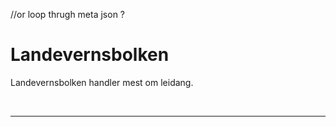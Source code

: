 
//or loop thrugh meta json ?


# Landevernsbolken

Landevernsbolken handler mest om leidang.


&nbsp;
<hr/>
&nbsp;

 <MdxComponent fileName="./hval.no.mdx" />
